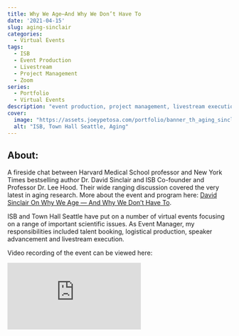 ```yaml
---
title: Why We Age—And Why We Don’t Have To
date: '2021-04-15'
slug: aging-sinclair
categories:
  - Virtual Events
tags:
  - ISB
  - Event Production
  - Livestream
  - Project Management
  - Zoom
series:
  - Portfolio
  - Virtual Events
description: "event production, project management, livestream execution"
cover:
  image: "https://assets.joeypetosa.com/portfolio/banner_th_aging_sinclair.png"
  alt: "ISB, Town Hall Seattle, Aging"
---
```


## About:  
A fireside chat between Harvard Medical School professor and New York Times 
bestselling author Dr. David Sinclair and ISB Co-founder and Professor Dr. Lee 
Hood. Their wide ranging discussion covered the very latest in aging research. 
More about the event and program here: 
[David Sinclair On Why We Age — And Why We Don’t Have To](https://isbscience.org/news/2021/04/16/sinclair-aging/).  

ISB and Town Hall Seattle have put on a number of virtual events focusing on a 
range of important scientific issues. As Event Manager, my responsibilities
included talent booking, logistical production, speaker advancement and 
livestream execution.  

Video recording of the event can be viewed here:  


<div id="videocontainer">
  <div class="container">
  <iframe src="https://www.youtube-nocookie.com/embed/BRFqPSy48b4" title="YouTube video player" frameborder="0" allow="accelerometer; autoplay; clipboard-write; encrypted-media; gyroscope; picture-in-picture" allowfullscreen class="video">></iframe>
  </div>
</div>
